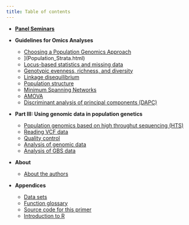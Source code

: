 ```yaml
---
title: Table of contents
---
```


- **[Panel Seminars](panels.html)** 
    
- **Guidelines for Omics Analyses**
    - [Choosing a Population Genomics Approach](popgen_intro.html)
    - ](Population_Strata.html)
    - [Locus-based statistics and missing data](Locus_Stats.html)
    - [Genotypic evenness, richness, and diversity](Genotypic_EvenRichDiv.html)
    - [Linkage disequilibrium](Linkage_disequilibrium.html)
    - [Population structure](Pop_Structure.html)
    - [Minimum Spanning Networks](Minimum_Spanning_Networks.html)
    - [AMOVA](AMOVA.html)
    - [Discriminant analysis of principal components (DAPC)](DAPC.html) 
    
- **Part III: Using genomic data in population genetics**
    - [Population genomics based on high throughut sequencing (HTS)](intro_vcf.html)
    - [Reading VCF data](reading_vcf.html)
    - [Quality control](qc.html)
    - [Analysis of genomic data](analysis_of_genome.html)
    - [Analysis of GBS data](gbs_analysis.html)
    
- **About**
    - [About the authors](Authors.html)

- **Appendices**
    - [Data sets](Data_sets.html)
    - [Function glossary](funpendix.html)
    - [Source code for this primer](https://github.com/grunwaldlab/Population_Genetics_in_R/)
    - [Introduction to R](intro_to_R.html)


